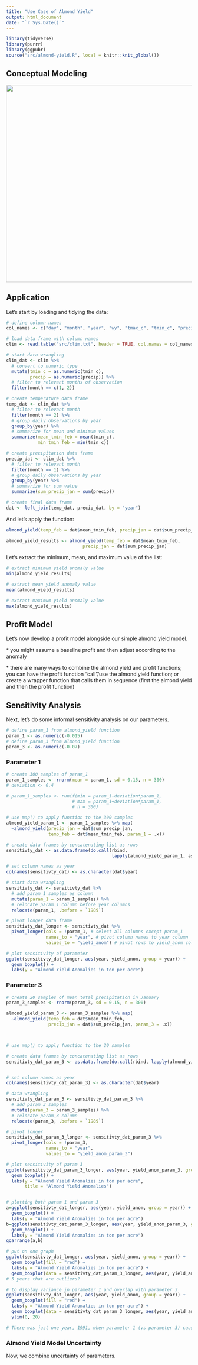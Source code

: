 ```yaml
---
title: "Use Case of Almond Yield"
output: html_document
date: "`r Sys.Date()`"
---
```


```r
library(tidyverse)
library(purrr)
library(ggpubr)
source("src/almond-yield.R", local = knitr::knit_global())
```

## Conceptual Modeling

![](src/almond_yield_2.png){width="534"}

## Application

Let's start by loading and tidying the data:

```r
# define column names
col_names <- c("day", "month", "year", "wy", "tmax_c", "tmin_c", "precip")

# load data frame with column names
clim <- read.table("src/clim.txt", header = TRUE, col.names = col_names)

# start data wrangling
clim_dat <- clim %>%
  # convert to numeric type 
  mutate(tmin_c = as.numeric(tmin_c),
         precip = as.numeric(precip)) %>% 
  # filter to relevant months of observation
  filter(month == c(1, 2)) 

# create temperature data frame 
temp_dat <- clim_dat %>%
  # filter to relevant month 
  filter(month == 2) %>%
  # group daily observations by year
  group_by(year) %>%
  # summarize for mean and minimum values  
  summarize(mean_tmin_feb = mean(tmin_c), 
            min_tmin_feb = min(tmin_c))

# create precipitation data frame 
precip_dat <- clim_dat %>% 
  # filter to relevant month 
  filter(month == 1) %>% 
  # group daily observations by year
  group_by(year) %>%
  # summarize for sum value
  summarize(sum_precip_jan = sum(precip))

# create final data frame 
dat <- left_join(temp_dat, precip_dat, by = "year")
```

And let's apply the function:

```r
almond_yield(temp_feb = dat$mean_tmin_feb, precip_jan = dat$sum_precip_jan)
```

```r
almond_yield_results <- almond_yield(temp_feb = dat$mean_tmin_feb, 
                             precip_jan = dat$sum_precip_jan)
```

Let's extract the minimum, mean, and maximum value of the list:

```r
# extract minimum yield anomaly value
min(almond_yield_results)

# extract mean yield anomaly value
mean(almond_yield_results)

# extract maximum yield anomaly value
max(almond_yield_results)
```

## Profit Model

Let's now develop a profit model alongside our simple almond yield model.

\* you might assume a baseline profit and then adjust according to the anomaly  

\* there are many ways to combine the almond yield and profit functions; you can have the profit function "call"/use the almond yield function; or create a wrapper function that calls them in sequence (first the almond yield and then the profit function) 

## Sensitivity Analysis

Next, let's do some informal sensitivity analysis on our parameters.

```r
# define param_1 from almond_yield function
param_1 <- as.numeric(-0.015)
# define param_3 from almond_yield function
param_3 <- as.numeric(-0.07)
```

### Parameter 1

```r
# create 300 samples of param_1
param_1_samples <- rnorm(mean = param_1, sd = 0.15, n = 300)
# deviation <- 0.4

# param_1_samples <- runif(min = param_1-deviation*param_1, 
                         # max = param_1+deviation*param_1,
                         # n = 300)

# use map() to apply function to the 300 samples 
almond_yield_param_1 <- param_1_samples %>% map(
  ~almond_yield(precip_jan = dat$sum_precip_jan, 
                temp_feb = dat$mean_tmin_feb, param_1 = .x))
```

```r
# create data frames by concatenating list as rows
sensitivty_dat <- as.data.frame(do.call(rbind, 
                                        lapply(almond_yield_param_1, as.vector)))

# set column names as year
colnames(sensitivty_dat) <- as.character(dat$year)

# start data wrangling
sensitivty_dat <- sensitivty_dat %>% 
  # add param_1 samples as column
  mutate(param_1 = param_1_samples) %>%
  # relocate param_1 column before year columns
  relocate(param_1, .before = `1989`)

# pivot longer data frame
sensitivty_dat_longer <- sensitivty_dat %>%
  pivot_longer(cols = !param_1, # select all columns except param_1
               names_to = "year", # pivot column names to year column
               values_to = "yield_anom") # pivot rows to yield_anom column
```

```r
# plot sensitivity of parameter
ggplot(sensitivty_dat_longer, aes(year, yield_anom, group = year)) + 
  geom_boxplot() + 
  labs(y = "Almond Yield Anomalies in ton per acre")
```

### Parameter 3

```r
# create 20 samples of mean total precipitation in January
param_3_samples <- rnorm(param_3, sd = 0.15, n = 300)

almond_yield_param_3 <- param_3_samples %>% map(
  ~almond_yield(temp_feb = dat$mean_tmin_feb, 
                precip_jan = dat$sum_precip_jan, param_3 = .x))



# use map() to apply function to the 20 samples 
```

```r
# create data frames by concatenating list as rows
sensitivty_dat_param_3 <- as.data.frame(do.call(rbind, lapply(almond_yield_param_3, as.vector)))


# set column names as year
colnames(sensitivty_dat_param_3) <- as.character(dat$year)

# data wrangling
sensitivty_dat_param_3 <- sensitivty_dat_param_3 %>% 
  # add param_3 samples
  mutate(param_3 = param_3_samples) %>%
  # relocate param_3 column 
  relocate(param_3, .before = `1989`)

# pivot longer
sensitivty_dat_param_3_longer <- sensitivty_dat_param_3 %>% 
  pivot_longer(cols = !param_3,
               names_to = "year",
               values_to = "yield_anom_param_3")
```

```r
# plot sensitivity of param 3
ggplot(sensitivty_dat_param_3_longer, aes(year, yield_anom_param_3, group = year)) + 
  geom_boxplot() + 
  labs(y = "Almond Yield Anomalies in ton per acre",
       title = "Almond Yield Anomalies")


# plotting both param 1 and param 3
a=ggplot(sensitivty_dat_longer, aes(year, yield_anom, group = year)) + 
  geom_boxplot() + 
  labs(y = "Almond Yield Anomalies in ton per acre")
b=ggplot(sensitivty_dat_param_3_longer, aes(year, yield_anom_param_3, group = year)) + 
  geom_boxplot() + 
  labs(y = "Almond Yield Anomalies in ton per acre")
ggarrange(a,b)

# put on one graph
ggplot(sensitivty_dat_longer, aes(year, yield_anom, group = year)) + 
  geom_boxplot(fill = "red") + 
  labs(y = "Almond Yield Anomalies in ton per acre") +
  geom_boxplot(data = sensitivty_dat_param_3_longer, aes(year, yield_anom_param_3, group = year), fill = "blue")
# 5 years that are outliers?

# to display variance in parameter 1 and overlap with parameter 3
ggplot(sensitivty_dat_longer, aes(year, yield_anom, group = year)) + 
  geom_boxplot(fill = "red") + 
  labs(y = "Almond Yield Anomalies in ton per acre") +
  geom_boxplot(data = sensitivty_dat_param_3_longer, aes(year, yield_anom_param_3, group = year), fill = "blue", alpha = 0.5) +
  ylim(0, 20)

# There was just one year, 1991, when parameter 1 (vs parameter 3) caused more of an increase in production of almonds
```

### Almond Yield Model Uncertainty

Now, we combine uncertainty of parameters.

```r

```
